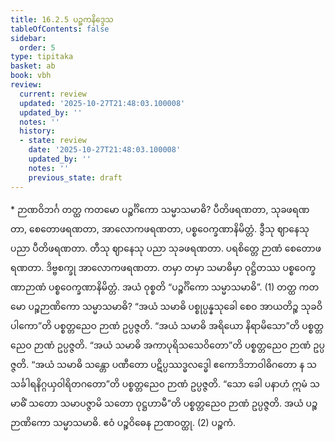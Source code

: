 ```yaml
---
title: 16.2.5 ပဉ္စကနိဒ္ဒေသ
tableOfContents: false
sidebar:
  order: 5
type: tipitaka
basket: ab
book: vbh
review:
  current: review
  updated: '2025-10-27T21:48:03.100008'
  updated_by: ''
  notes: ''
  history:
  - state: review
    date: '2025-10-27T21:48:03.100008'
    updated_by: ''
    notes: ''
    previous_state: draft
---
```



<ReviewStatus review={frontmatter.review} showDetails={true} />

<HypothesisAnnotation frontmatter={frontmatter} />

<DynamicBreadcrumb />

<Paragraph type="center" book="vbh">
* ဉာဏဝိဘင်္ဂ
</Paragraph>



<Division number="804" book="vbh" e="ch" v="30" p="346">

<Paragraph number="2544" book="vbh">
တတ္ထ ကတမော ပဉ္စင်္ဂိကော သမ္မာသမာဓိ? ပီတိဖရဏတာ, သုခဖရဏတာ, စေတောဖရဏတာ, အာလောကဖရဏတာ, ပစ္စဝေက္ခဏာနိမိတ္တံ. ဒွီသု ဈာနေသု ပညာ ပီတိဖရဏတာ. တီသု ဈာနေသု ပညာ သုခဖရဏတာ. ပရစိတ္တေ ဉာဏံ စေတောဖရဏတာ. ဒိဗ္ဗစက္ခု အာလောကဖရဏတာ. တမှာ တမှာ သမာဓိမှာ ဝုဋ္ဌိတဿ ပစ္စဝေက္ခဏာဉာဏံ ပစ္စဝေက္ခဏာနိမိတ္တံ. အယံ ဝုစ္စတိ “ပဉ္စင်္ဂိကော သမ္မာသမာဓိ”. (1)
</Paragraph>

<Paragraph number="2545" book="vbh">
တတ္ထ ကတမော ပဉ္စဉာဏိကော သမ္မာသမာဓိ? “အယံ သမာဓိ ပစ္စုပ္ပန္နသုခေါ စေဝ အာယတိဉ္စ သုခဝိပါကော”တိ ပစ္စတ္တညေဝ ဉာဏံ ဥပ္ပဇ္ဇတိ. “အယံ သမာဓိ အရိယော နိရာမိသော”တိ ပစ္စတ္တညေဝ ဉာဏံ ဥပ္ပဇ္ဇတိ. “အယံ သမာဓိ အကာပုရိသသေဝိတော”တိ ပစ္စတ္တညေဝ ဉာဏံ ဥပ္ပဇ္ဇတိ. “အယံ သမာဓိ သန္တော ပဏီတော ပဋိပ္ပဿဒ္ဓလဒ္ဓေါ ဧကောဒိဘာဝါဓိဂတော န သသင်္ခါရနိဂ္ဂယှဝါရိတဂတော”တိ ပစ္စတ္တညေဝ ဉာဏံ ဥပ္ပဇ္ဇတိ. “သော ခေါ ပနာဟံ ဣမံ သမာဓိံ သတော သမာပဇ္ဇာမိ သတော ဝုဋ္ဌဟာမီ”တိ ပစ္စတ္တညေဝ ဉာဏံ ဥပ္ပဇ္ဇတိ. အယံ ပဉ္စဉာဏိကော သမ္မာသမာဓိ. ဧဝံ ပဉ္စဝိဓေန ဉာဏဝတ္ထု. (2)

</Paragraph>
</Division>

<Paragraph number="2546" type="center" book="vbh">
ပဉ္စကံ.
</Paragraph>
